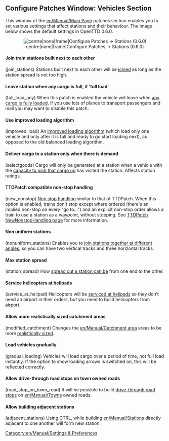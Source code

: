 {{en/Archive/Manual/Settings/Patch Config}}

==Configure Patches Window: Vehicles Section==
This window of the [[en/Manual/Main Page]] patches section enables you to set various settings that affect stations and their behaviour. The image below shows the default settings in OpenTTD 0.6.0.
<center>[[File:en/Archive/Manual/Settings/0.6.0 configurepatches stations.png|centre|none|frame|Configure Patches -> Stations (0.6.0)]]</center>

====Join train stations built next to each other====
(join_stations) Stations built next to each other will be [[en/Archive/Manual/Settings/Join train stations|joined]] as long as the station spread is not too high.

====Leave station when any cargo is full, if ‘full load’====
(full_load_any) When this patch is enabled the vehicle will leave when [[en/Archive/Manual/Settings/Full load any cargo|any cargo is fully loaded]]. If you use lots of planes to transport passengers and mail you may want to disable this patch.

====Use improved loading algorithm====
(improved_load) An [[en/Archive/Manual/Settings/Improved Loading|improved loading algorithm]] (which load only one vehicle and only after it is full and ready to go start loading next), as opposed to the old balanced loading algorithm.

====Deliver cargo to a station only when there is demand====
(selectgoods) Cargo will only be generated at a station when a vehicle with the [[en/Archive/Manual/Settings/Select goods|capacity to pick that cargo up]] has visited the station.  Affects station ratings.

====TTDPatch compatible non-stop handling====
(new_nonstop) [[en/Archive/Manual/Non-stop|Non stop handling]] similar to that of TTDPatch.
When this option is enabled, trains don't stop except where ordered (there's an implied non-stop on every "go to...") and an explicit non-stop order allows a train to use a station as a waypoint, without stopping.  See [http://wiki.ttdpatch.net/tiki-index.php?page=NewNonstopHandling TTDPatch NewNonstopHandling page] for more information.

====Non uniform stations====
(nonuniform_stations) Enables you to [[en/Archive/Manual/Settings/Nonuniform stations|join stations together at different angles]], so you can have two vertical tracks and three horizontal tracks.

====Max station spread====
(station_spread) How [[en/Archive/Manual/Settings/Change station spread|spread out a station can be]] from one end to the other.

====Service helicopters at helipads====
(service_at_helipad) Helicopters will be [[en/Archive/Manual/Settings/Service at helipad|serviced at helipads]] so they don’t need an airport in their orders, but you need to build helicopters from airport.

====Allow more realistically sized catchment areas====
(modified_catchment) Changes the [[en/Manual/Catchment area]] areas to be more [[en/Archive/Manual/Settings/Modified catchment|realistically sized]].

====Load vehicles gradually====
(gradual_loading) Vehicles will load cargo over a period of time, not full load instantly. If the option to show loading arrows is switched on, this will be reflected correctly.

==== Allow drive-through road stops on town owned roads ====
(road_stop_on_town_road) It will be possible to build [[en/Manual/Drive-through Road Stops|drive-through road stops]] on [[en/Manual/Towns]] owned roads.

==== Allow building adjacent stations ====
(adjacent_stations) Using CTRL, while building [[en/Manual/Stations]] directly adjacent to one another will form new station.



[[Category:en/Manual/Settings & Preferences]]